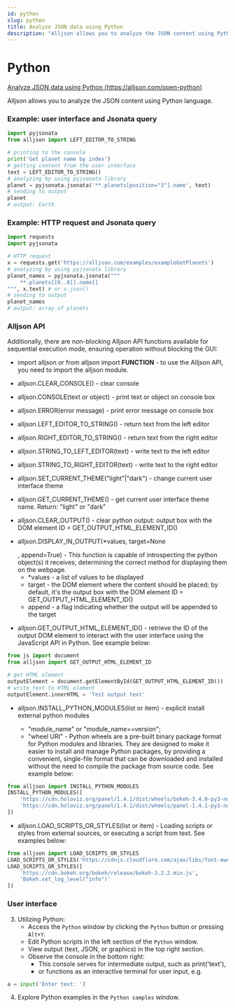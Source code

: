 ```yaml
---
id: python
slug: python
title: Analyze JSON data using Python
description: "Alljson allows you to analyze the JSON content using Python language"
---
```


# Python

[Analyze JSON data using Python (https://alljson.com/open-python)](https://alljson.com/open-python)

Alljson allows you to analyze the JSON content using Python language.

### Example: user interface and Jsonata query

```python
import pyjsonata
from alljson import LEFT_EDITOR_TO_STRING

# printing to the console
print('Get planet name by index')
# getting content from the user interface
text = LEFT_EDITOR_TO_STRING()
# analyzing by using pyjsonata library
planet = pyjsonata.jsonata('**.planets[position="3"].name', text)
# sending to output
planet
# output: Earth
```

### Example: HTTP request and Jsonata query

```python
import requests
import pyjsonata

# HTTP request
x = requests.get('https://alljson.com/examples/exampleGetPlanets')
# analyzing by using pyjsonata library
planet_names = pyjsonata.jsonata("""
    **.planets[[0..8]].name[]
""", x.text) # or x.json()
# sending to output
planet_names
# output: array of planets
```

### Alljson API

Additionally, there are non-blocking Alljson API functions available for sequential execution mode, ensuring operation without blocking the GUI:


- <Func>import alljson</Func> or <Func>from alljson import **FUNCTION**</Func> - to use
  the Alljson API, you need to import the alljson module.
- <Func>alljson.CLEAR_CONSOLE</Func>() - clear console
- <Func>alljson.CONSOLE</Func>(<Param>text or object</Param>) - print text or
  object on console box
- <Func>alljson.ERROR</Func>(<Param>error message</Param>) - print error message
  on console box
- <Func>alljson.LEFT_EDITOR_TO_STRING</Func>() - return text from the left editor
- <Func>alljson.RIGHT_EDITOR_TO_STRING</Func>() - return text from the right
  editor
- <Func>alljson.STRING_TO_LEFT_EDITOR</Func>(<Param>text</Param>) - write text to
  the left editor
- <Func>alljson.STRING_TO_RIGHT_EDITOR</Func>(<Param>text</Param>) - write text to
  the right editor
- <Func>alljson.SET_CURRENT_THEME</Func>(<Param>"light"|"dark"</Param>) - change
  current user interface theme
- <Func>alljson.GET_CURRENT_THEME</Func>() - get current user interface theme
  name. Return: "light" or "dark"
- <Func>alljson.CLEAR_OUTPUT</Func>() - clear python output: output box with the
  DOM element ID = GET_OUTPUT_HTML_ELEMENT_ID()
- <Func>alljson.DISPLAY_IN_OUTPUT</Func>(<Param>*values</Param>, <Param>
    target=None
  </Param>, <Param>append=True</Param>) - This function is capable of
  introspecting the python object(s) it receives, determining the correct method
  for displaying them on the webpage.

  - \*values - a list of values to be displayed
  - target - the DOM element where the content should be placed; by default, it's the output box with the DOM element ID = GET_OUTPUT_HTML_ELEMENT_ID()
  - append - a flag indicating whether the output will be appended to the target

- <Func>alljson.GET_OUTPUT_HTML_ELEMENT_ID</Func>() - retrieve the ID of the
  output DOM element to interact with the user interface using the JavaScript
  API in Python. See example below:

```python
from js import document
from alljson import GET_OUTPUT_HTML_ELEMENT_ID

# get HTML element
outputElement = document.getElementById(GET_OUTPUT_HTML_ELEMENT_ID())
# write text to HTML element
outputElement.innerHTML = 'Test output text'
```

- <Func>alljson.INSTALL_PYTHON_MODULES</Func>(<Param>list or item</Param>) -
  explicit install external python modules

  - "module_name" or "module_name==version";
  - "wheel URI" - Python wheels are a pre-built binary package format for Python modules and libraries.
    They are designed to make it easier to install and manage Python packages, by providing a convenient,
    single-file format that can be downloaded and installed without the need to compile the package from source code. See example below:

```python
from alljson import INSTALL_PYTHON_MODULES
INSTALL_PYTHON_MODULES([
    'https://cdn.holoviz.org/panel/1.4.1/dist/wheels/bokeh-3.4.0-py3-none-any.whl',
    'https://cdn.holoviz.org/panel/1.4.1/dist/wheels/panel-1.4.1-py3-none-any.whl'
])
```

- <Func>alljson.LOAD_SCRIPTS_OR_STYLES</Func>(<Param>list or item</Param>) -
  Loading scripts or styles from external sources, or executing a script from
  text. See examples below:

```python
from alljson import LOAD_SCRIPTS_OR_STYLES
LOAD_SCRIPTS_OR_STYLES('https://cdnjs.cloudflare.com/ajax/libs/font-awesome/6.5.1/css/all.min.css')
LOAD_SCRIPTS_OR_STYLES([
    'https://cdn.bokeh.org/bokeh/release/bokeh-3.2.2.min.js',
    'Bokeh.set_log_level("info")'
])
```

### User interface


<ThemedImg name="Python" />

3. Utilizing Python:
   - Access the `Python` window by clicking the `Python` button or pressing `Alt+Y`.
   - Edit Python scripts in the left section of the `Python` window.
   - View output (text, JSON, or graphics) in the top right section.
   - Observe the console in the bottom right:
     - This console serves for intermediate output, such as print('text'),
     - or functions as an interactive terminal for user input, e.g.

```python
a = input('Enter text: ')
```

4. Explore Python examples in the `Python samples` window.
